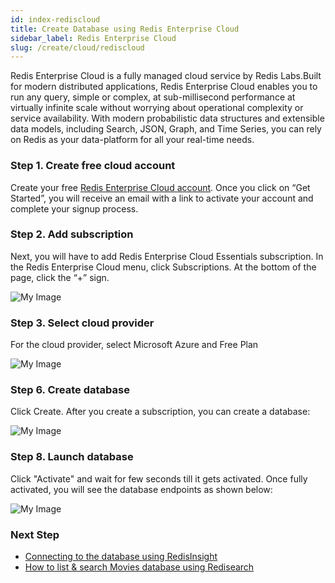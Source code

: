 ```yaml
---
id: index-rediscloud
title: Create Database using Redis Enterprise Cloud
sidebar_label: Redis Enterprise Cloud
slug: /create/cloud/rediscloud
---
```


Redis Enterprise Cloud is a fully managed cloud service by Redis Labs.Built for modern distributed applications, Redis Enterprise Cloud enables you to run any query, simple or complex, at sub-millisecond performance at virtually infinite scale without worrying about operational complexity or service availability. With modern probabilistic data structures and extensible data models, including Search, JSON, Graph, and Time Series, you can rely on Redis as your data-platform for all your real-time needs.


### Step 1. Create free cloud account
Create your free <a href="https://redislabs.com/try-free/" target="_blank" rel="noopener">Redis Enterprise Cloud account</a>. Once you click on “Get Started”, you will receive an email with a link to activate your account and complete your signup process.

### Step 2. Add subscription
Next, you will have to add  Redis Enterprise Cloud Essentials subscription. In the Redis Enterprise Cloud menu, click Subscriptions. At the bottom of the page, click the “+” sign.

![My Image](images/subscription.png)

### Step 3.  Select cloud provider
For the cloud provider, select Microsoft Azure and Free Plan



![My Image](images/recloud1.png)

### Step 6. Create database
Click Create. After you create a subscription, you can create a database:

![My Image](images/recloud2.png)



### Step 8. Launch database
Click "Activate" and wait for few seconds till it gets activated. Once fully activated, you will see the database endpoints as shown below:

![My Image](images/recloud3.png)


### Next Step

- [Connecting to the database using RedisInsight](/explore/redisinsight/)
- [How to list & search Movies database using Redisearch](/howtos/moviesdatabase/getting-started/)


